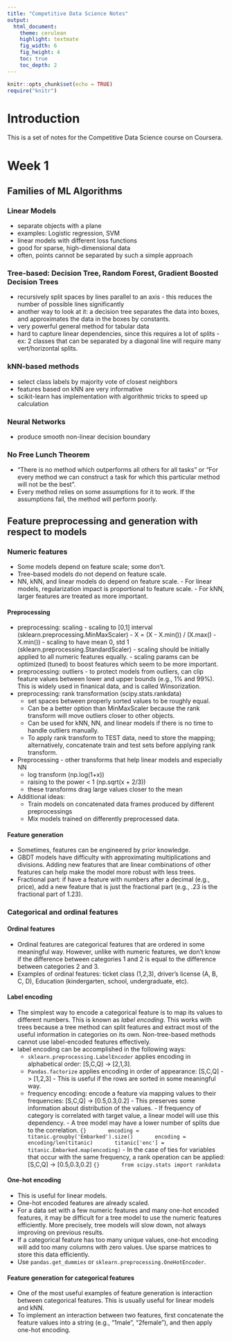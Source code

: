 ```yaml
---
title: "Competitive Data Science Notes"
output:
  html_document:
    theme: cerulean
    highlight: textmate
    fig_width: 6
    fig_height: 4
    toc: true
    toc_depth: 2
---
```


```r
knitr::opts_chunk$set(echo = TRUE)
require("knitr")
```

# Introduction

This is a set of notes for the Competitive Data Science course on Coursera.

# Week 1

## Families of ML Algorithms

### Linear Models
- separate objects with a plane
- examples: Logistic regression, SVM
- linear models with different loss functions
- good for sparse, high-dimensional data
- often, points cannot be separated by such a simple approach

### Tree-based: Decision Tree, Random Forest, Gradient Boosted Decision Trees
- recursively split spaces by lines parallel to an axis
	  - this reduces the number of possible lines significantly
- another way to look at it: a decision tree separates the data into boxes, and approximates the data in the boxes by constants.
- very powerful general method for tabular data
- hard to capture linear dependencies, since this requires a lot of splits
	  - ex: 2 classes that can be separated by a diagonal line will require many vert/horizontal splits.

### kNN-based methods
- select class labels by majority vote of closest neighbors
- features based on kNN are very informative
- scikit-learn has implementation with algorithmic tricks to speed up calculation

### Neural Networks
- produce smooth non-linear decision boundary

### No Free Lunch Theorem
- "There is no method which outperforms all others for all tasks" or "For every method we can construct a task for which this particular method will not be the best".
- Every method relies on some assumptions for it to work. If the assumptions fail, the method will perform poorly.

## Feature preprocessing and generation with respect to models

### Numeric features
- Some models depend on feature scale; some don't. 
- Tree-based models do not depend on feature scale. 
- NN, kNN, and linear models do depend on feature scale.
	  - For linear models, regularization impact is proportional to feature scale.
	  - For kNN, larger features are treated as more important.

#### Preprocessing
- preprocessing: scaling
	  -  scaling to [0,1] interval (sklearn.preprocessing.MinMaxScaler)
		    - X = (X - X.min()) / (X.max() - X.min())
	  - scaling to have mean 0, std 1 (sklearn.preprocessing.StandardScaler)
	  - scaling should be initially applied to all numeric features equally.
	  - scaling params can be optimized (tuned) to boost features which seem to be more important.
- preprocessing: outliers
	  - to protect models from outliers, can clip feature values between lower and upper bounds (e.g., 1% and 99%). This is widely used in finanical data, and is called Winsorization.
- preprocessing: rank transformation (scipy.stats.rankdata)
  	- set spaces between properly sorted values to be roughly equal.
  	- Can be a better option than MinMaxScaler because the rank transform will move outliers closer to other objects.
  	- Can be used for kNN, NN, and linear models if there is no time to handle outliers manually.
  	- To apply rank transform to TEST data, need to store the mapping; alternatively, concatenate train and test sets before applying rank transform.
- Preprocessing - other transforms that help linear models and especially NN
  	- log transform (np.log(1+x))
  	- raising to the power < 1 (np.sqrt(x + 2/3))
  	- these transforms drag large values closer to the mean
- Additional ideas:
  	- Train models on concatenated data frames produced by different preprocessings
  	- Mix models trained on differently preprocessed data.

#### Feature generation
- Sometimes, features can be engineered by prior knowledge.
- GBDT models have difficulty with approximating multiplications and divisions. Adding new features that are linear combinations of other features can help make the model more robust with less trees.
- Fractional part: if have a feature with numbers after a decimal (e.g., price), add a new feature that is just the fractional part (e.g., .23 is the fractional part of 1.23).

### Categorical and ordinal features

#### Ordinal features
- Ordinal features are categorical features that are ordered in some meaningful way. However, unlike with numeric features, we don't know if the difference between categories 1 and 2 is equal to the difference between categories 2 and 3.
- Examples of ordinal features: ticket class (1,2,3), driver's license (A, B, C, D), Education (kindergarten, school, undergraduate, etc).

#### Label encoding
- The simplest way to encode a categorical feature is to map its values to different numbers. This is known as *label encoding*. This works with trees because a tree method can split features and extract most of the useful information in categories on its own. Non-tree-based methods cannot use label-encoded features effectively.
- label encoding can be accomplished in the following ways:
  	- `sklearn.preprocessing.LabelEncoder` applies encoding in alphabetical order: [S,C,Q] -> [2,1,3].
  	- `Pandas.factorize` applies encoding in order of appearance: [S,C,Q] -> [1,2,3]
  		  - This is useful if the rows are sorted in some meaningful way.
  	- frequency encoding: encode a feature via mapping values to their frequencies: [S,C,Q] -> [0.5,0.3,0.2]
  		  - This preserves some information about distribution of the values.
  		  - If frequency of category is correlated with target value, a linear model will use this dependency.
  		  - A tree model may have a lower number of splits due to the correlation.
  		```{}
  			encoding = titanic.groupby('Embarked').size()
  			encoding = encoding/len(titanic)
  			titanic['enc'] = titanic.Embarked.map(encoding)
  		```
  		  - In the case of ties for variables that occur with the same frequency, a rank operation can be applied: [S,C,Q] -> [0.5,0.3,0.2]
  		```{}
  			from scipy.stats import rankdata
  		```

#### One-hot encoding
- This is useful for linear models.
- One-hot encoded features are already scaled.
- For a data set with a few numeric features and many one-hot encoded features, it may be difficult for a tree model to use the numeric features efficiently. More precisely, tree models will slow down, not always improving on previous results.
- If a categorical feature has too many unique values, one-hot encoding will add too many columns with zero values. Use sparse matrices to store this data efficiently.
- Use `pandas.get_dummies` or `sklearn.preprocessing.OneHotEncoder`.

#### Feature generation for categorical features
- One of the most useful examples of feature generation is interaction between categorical features. This is usually useful for linear models and kNN.
- To implement an interaction between two features, first concatenate the feature values into a string (e.g., "1male", "2female"), and then apply one-hot encoding.


